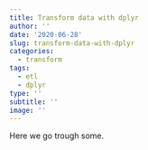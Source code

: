 ```yaml
---
title: Transform data with dplyr
author: ''
date: '2020-06-28'
slug: transform-data-with-dplyr
categories:
  - transform
tags:
  - etl
  - dplyr
type: ''
subtitle: ''
image: ''
---
```


Here we go trough some.

